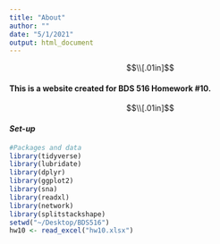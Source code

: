 ```yaml
---
title: "About"
author: ""
date: "5/1/2021"
output: html_document
---
```



$$\\[.01in]$$

#### This is a website created for BDS 516 Homework #10. 


$$\\[.01in]$$



#### ***Set-up***
```r
#Packages and data
library(tidyverse)
library(lubridate)
library(dplyr)
library(ggplot2)
library(sna)
library(readxl)
library(network)
library(splitstackshape)
setwd("~/Desktop/BDS516")
hw10 <- read_excel("hw10.xlsx")
```

